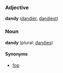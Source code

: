===Adjective===
'''dandy''' ([[dandier]], [[dandiest]])

===Noun===
'''dandy''' (plural: [[dandies]])

====Synonyms====
*[[fop]]